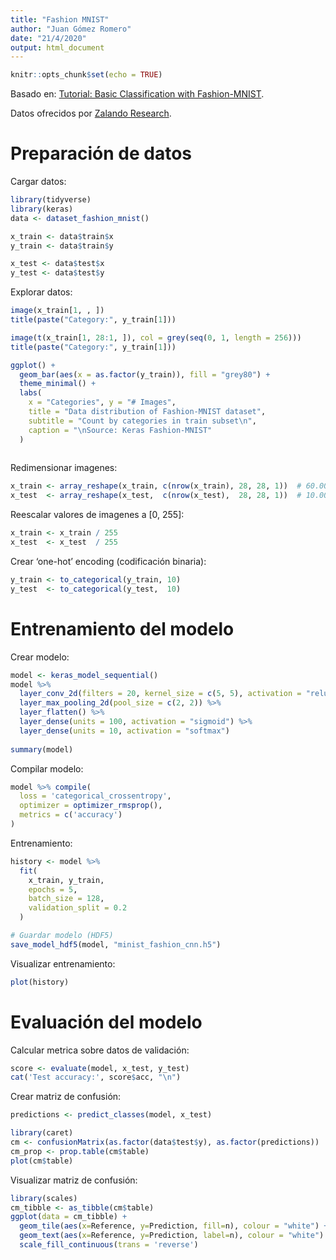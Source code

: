 ```yaml
---
title: "Fashion MNIST"
author: "Juan Gómez Romero"
date: "21/4/2020"
output: html_document
---
```


```r
knitr::opts_chunk$set(echo = TRUE)
```

Basado en: [Tutorial: Basic Classification with Fashion-MNIST](
https://cran.r-project.org/web/packages/keras/vignettes/tutorial_basic_classification.html).

Datos ofrecidos por [Zalando Research](https://github.com/zalandoresearch/fashion-mnist).

# Preparación de datos
Cargar datos:
```r
library(tidyverse)
library(keras)
data <- dataset_fashion_mnist()

x_train <- data$train$x
y_train <- data$train$y

x_test <- data$test$x
y_test <- data$test$y
```

Explorar datos:
```r
image(x_train[1, , ])
title(paste("Category:", y_train[1]))

image(t(x_train[1, 28:1, ]), col = grey(seq(0, 1, length = 256)))
title(paste("Category:", y_train[1]))
```

```r
ggplot() +
  geom_bar(aes(x = as.factor(y_train)), fill = "grey80") +
  theme_minimal() +
  labs(
    x = "Categories", y = "# Images",
    title = "Data distribution of Fashion-MNIST dataset",
    subtitle = "Count by categories in train subset\n",
    caption = "\nSource: Keras Fashion-MNIST"
  )
  
```

Redimensionar imagenes:
```r
x_train <- array_reshape(x_train, c(nrow(x_train), 28, 28, 1))  # 60.000 arrays de 28x28x1 elementos
x_test  <- array_reshape(x_test,  c(nrow(x_test),  28, 28, 1))  # 10.000 arrays de 28x28x1 elementos
```

Reescalar valores de imagenes a [0, 255]:
```r
x_train <- x_train / 255
x_test  <- x_test  / 255
```

Crear 'one-hot' encoding (codificación binaria):
```r
y_train <- to_categorical(y_train, 10)
y_test  <- to_categorical(y_test,  10)
```

# Entrenamiento del modelo
Crear modelo:
```r
model <- keras_model_sequential() 
model %>% 
  layer_conv_2d(filters = 20, kernel_size = c(5, 5), activation = "relu", input_shape = c(28, 28, 1)) %>%
  layer_max_pooling_2d(pool_size = c(2, 2)) %>%
  layer_flatten() %>%
  layer_dense(units = 100, activation = "sigmoid") %>%
  layer_dense(units = 10, activation = "softmax")
  
summary(model)
```

Compilar modelo:
```r
model %>% compile(
  loss = 'categorical_crossentropy',
  optimizer = optimizer_rmsprop(),
  metrics = c('accuracy')
)
```

Entrenamiento:
```r
history <- model %>% 
  fit(
    x_train, y_train, 
    epochs = 5, 
    batch_size = 128,
    validation_split = 0.2
  )

# Guardar modelo (HDF5)
save_model_hdf5(model, "minist_fashion_cnn.h5")
```

Visualizar entrenamiento:
```r
plot(history)
```

# Evaluación del modelo
Calcular metrica sobre datos de validación:
```r
score <- evaluate(model, x_test, y_test)
cat('Test accuracy:', score$acc, "\n")
```

Crear matriz de confusión:
```r
predictions <- predict_classes(model, x_test)

library(caret)
cm <- confusionMatrix(as.factor(data$test$y), as.factor(predictions))
cm_prop <- prop.table(cm$table)
plot(cm$table)
```

Visualizar matriz de confusión:
```r
library(scales)
cm_tibble <- as_tibble(cm$table)
ggplot(data = cm_tibble) + 
  geom_tile(aes(x=Reference, y=Prediction, fill=n), colour = "white") +
  geom_text(aes(x=Reference, y=Prediction, label=n), colour = "white") +
  scale_fill_continuous(trans = 'reverse')
```